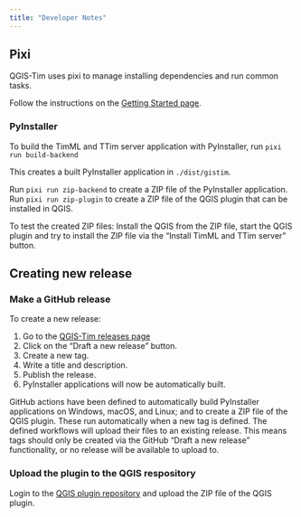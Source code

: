 ```yaml
---
title: "Developer Notes"
---
```


## Pixi
QGIS-Tim uses pixi to manage installing dependencies and run common tasks.

Follow the instructions on the [Getting Started page](https://pixi.sh/). 

### PyInstaller
To build the TimML and TTim server application with PyInstaller, run `pixi run build-backend`

This creates a built PyInstaller application in `./dist/gistim`.

Run `pixi run zip-backend` to create a ZIP file of the PyInstaller application.
Run `pixi run zip-plugin` to create a ZIP file of the QGIS plugin that can be installed in QGIS.

To test the created ZIP files: Install the QGIS from the ZIP file, start the QGIS plugin and try to install the ZIP file via the "Install TimML and TTim server" button.

## Creating new release

### Make a GitHub release

To create a new release:

1. Go to the [QGIS-Tim releases page](https://github.com/Deltares/QGIS-Tim/releases)
2. Click on the "Draft a new release" button.
3. Create a new tag.
4. Write a title and description.
5. Publish the release.
6. PyInstaller applications will now be automatically built.

GitHub actions have been defined to automatically build PyInstaller applications on Windows, macOS, and Linux; and to create a ZIP file of the QGIS plugin. These run automatically when a new tag is defined. The defined workflows will upload their files to an existing release. This means tags should only be created via the GitHub "Draft a new release" functionality, or no release will be available to upload to.

### Upload the plugin to the QGIS respository

Login to the [QGIS plugin repository](https://plugins.qgis.org/plugins/qgistim/) and upload the ZIP file of the QGIS plugin.
